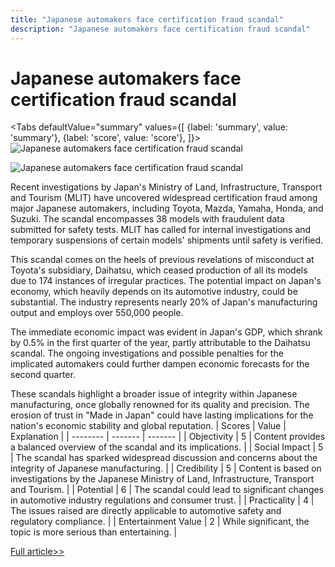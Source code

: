 ```yaml
---
title: "Japanese automakers face certification fraud scandal"
description: "Japanese automakers face certification fraud scandal"
---
```



# Japanese automakers face certification fraud scandal


<Tabs
	defaultValue="summary"
	values={[
	{label: 'summary', value: 'summary'},
	{label: 'score', value: 'score'},
]}>
<TabItem value="summary">
<img
  src="https://image.informedainews.com/2024/06/Soc-rLt-1717638879-0.jpg"
  alt="Japanese automakers face certification fraud scandal"
/>

<img
  src="https://image.informedainews.com/2024/06/Soc-zie-1717638879-1.jpg"
  alt="Japanese automakers face certification fraud scandal"
/>



Recent investigations by Japan's Ministry of Land, Infrastructure, Transport and Tourism (MLIT) have uncovered widespread certification fraud among major Japanese automakers, including Toyota, Mazda, Yamaha, Honda, and Suzuki. The scandal encompasses 38 models with fraudulent data submitted for safety tests. MLIT has called for internal investigations and temporary suspensions of certain models' shipments until safety is verified.

This scandal comes on the heels of previous revelations of misconduct at Toyota's subsidiary, Daihatsu, which ceased production of all its models due to 174 instances of irregular practices. The potential impact on Japan's economy, which heavily depends on its automotive industry, could be substantial. The industry represents nearly 20% of Japan's manufacturing output and employs over 550,000 people.

The immediate economic impact was evident in Japan's GDP, which shrank by 0.5% in the first quarter of the year, partly attributable to the Daihatsu scandal. The ongoing investigations and possible penalties for the implicated automakers could further dampen economic forecasts for the second quarter.

These scandals highlight a broader issue of integrity within Japanese manufacturing, once globally renowned for its quality and precision. The erosion of trust in "Made in Japan" could have lasting implications for the nation's economic stability and global reputation.
</TabItem>
<TabItem value="score">
	| Scores     | Value   | Explanation |
	| -------- | ------- | ------- |
	| Objectivity  | 5    | Content provides a balanced overview of the scandal and its implications.    |
	| Social Impact | 5     | The scandal has sparked widespread discussion and concerns about the integrity of Japanese manufacturing.    |
	| Credibility    | 5    | Content is based on investigations by the Japanese Ministry of Land, Infrastructure, Transport and Tourism.    |
	| Potential    | 6    | The scandal could lead to significant changes in automotive industry regulations and consumer trust.    |
	| Practicality    | 4    | The issues raised are directly applicable to automotive safety and regulatory compliance.    |
	| Entertainment Value    | 2    | While significant, the topic is more serious than entertaining.    |
</TabItem>
</Tabs>

[Full article>>](https://www.yicai.com/news/102138457.html)
